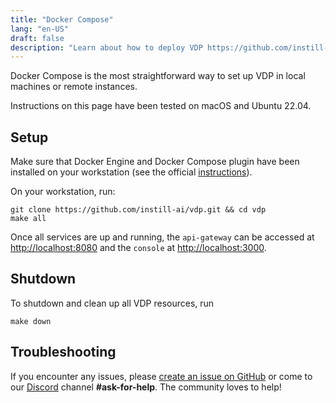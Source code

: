 ```yaml
---
title: "Docker Compose"
lang: "en-US"
draft: false
description: "Learn about how to deploy VDP https://github.com/instill-ai/vdp using Docker Compose"
---
```


Docker Compose is the most straightforward way to set up VDP in local machines or remote instances.

<InfoBlock type="info" title="info">
  Instructions on this page have been tested on macOS and Ubuntu 22.04.
</InfoBlock>

## Setup

Make sure that Docker Engine and Docker Compose plugin have been installed on your workstation (see the official [instructions](https://docs.docker.com/compose/install)).

On your workstation, run:

```shellscript
git clone https://github.com/instill-ai/vdp.git && cd vdp
make all
```

Once all services are up and running, the `api-gateway` can be accessed at [http://localhost:8080](http://localhost:8080)
and the `console` at [http://localhost:3000](http://localhost:3000).

## Shutdown

To shutdown and clean up all VDP resources, run

```shellscript
make down
```

## Troubleshooting

If you encounter any issues, please [create an issue on GitHub](https://github.com/instill-ai/vdp/issues)
or come to our [Discord](https://discord.gg/sevxWsqpGh) channel **#ask-for-help**. The community loves to help!
